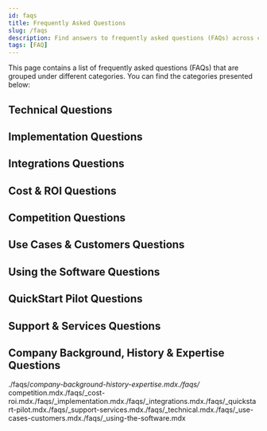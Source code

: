 ```yaml
---
id: faqs
title: Frequently Asked Questions
slug: /faqs
description: Find answers to frequently asked questions (FAQs) across categories like technical, implementation, integrations, cost & ROI, competition, use cases, support, and more.
tags: [FAQ]
---
```


<head>
  <title>Frequently Asked Questions</title>
  <meta name="keywords" content="faq, frequently asked questions, technical, implementation, integrations, cost, ROI, competition, use cases, customers, using software, quickstart, support, services, company background, history, expertise"/>
</head>


This page contains a list of frequently asked questions (FAQs) that are grouped under different categories. You can find the categories presented below:

<CardList cols={3}>
  <Card 
    title="Technical"
    link="#technical-questions"
  />
  <Card 
    title="Implementation"
    link="#implementation-questions"
  />
  <Card 
    title="Integrations"
    link="#integrations-questions"
  />
  <Card 
    title="Cost & ROI"
    link="#cost--roi-questions"
  />
  <Card 
    title="Competition"
    link="#competition-questions"
  />
  <Card 
    title="Use Cases & Customers"
    link="#use-cases--customers-questions"
  />
  <Card 
    title="Using the Software"
    link="#using-the-software-questions"
  />
  <Card 
    title="QuickStart Pilot"
    link="#quickstart-pilot-questions"
  />
  <Card 
    title="Support & Services"
    link="#support--services-questions"
  />
  <Card 
    title="Company Background, History & Expertise"
    link="#company-background-history--expertise-questions"
  />
</CardList>


## Technical Questions

<Technical/>

## Implementation Questions

<Implementation/>

## Integrations Questions

<Integrations/>

## Cost & ROI Questions

<CostRoi/>

## Competition Questions

<Competition/>

## Use Cases & Customers Questions

<UseCases/>

## Using the Software Questions

<UsingSoftware/>

## QuickStart Pilot Questions

<Quickstart/>

## Support & Services Questions

<SupportServices/>

## Company Background, History & Expertise Questions

<CompanyBackground/>./faqs/_company-background-history-expertise.mdx./faqs/_ competition.mdx./faqs/_cost-roi.mdx./faqs/_implementation.mdx./faqs/_integrations.mdx./faqs/_quickstart-pilot.mdx./faqs/_support-services.mdx./faqs/_technical.mdx./faqs/_use-cases-customers.mdx./faqs/_using-the-software.mdx
